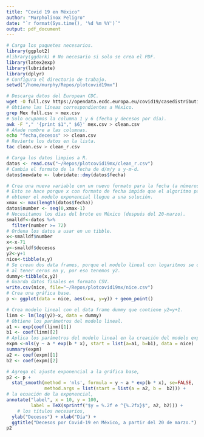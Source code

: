 ```yaml
---
title: "Covid 19 en México"
author: "Murpholinox Peligro"
date: "`r format(Sys.time(), '%d %m %Y')`"
output: pdf_document 
---
```



```r
# Carga los paquetes necesarios.
library(ggplot2)
#library(ggdark) # No necesario si solo se crea el PDF.
library(latex2exp)
library(lubridate)
library(dplyr)
# Configura el directorio de trabajo.
setwd("/home/murphy/Repos/plotcovid19mx")
```

```bash
# Descarga datos del European CDC.
wget -O full.csv https://opendata.ecdc.europa.eu/covid19/casedistribution/csv
# Obtiene las líneas correspondientes a México.
grep Mex full.csv > mex.csv
# Solo ocupamos la columna 1 y 6 (fecha y decesos por día).
awk -F "," '{print $1"," $6}' mex.csv > clean.csv
# Añade nombre a las columnas.
echo "fecha,decesos" >> clean.csv
# Revierte los datos en la lista.
tac clean.csv > clean_r.csv
```

```r
# Carga los datos limpios a R.
datos <- read.csv("~/Repos/plotcovid19mx/clean_r.csv")
# Cambia el formato de la fecha de d/m/y a y-m-d.
datos$newdate <- lubridate::dmy(datos$fecha)
```

```r
# Crea una nueva variable con un nuevo formato para la fecha (a números enteros).
# Esto se hace porque x con formato de fecha impide que el algoritmo para 
# obtener el modelo exponencial llegue a una solución.
xmax <- max(length(datos$fecha))
datos$number <- seq(0,xmax-1)
# Necesitamos los días del brote en México (después del 20-marzo).
smalldf<-datos %>%
  filter(number >= 72) 
# Ordena los datos a usar en un tibble.
x<-smalldf$number
x<-x-71
y<-smalldf$decesos
y2<-y+1
nice<-tibble(x,y)
# Se crean dos data frames, porque el modelo lineal con logaritmos se quiebra
# al tener ceros en y, por eso tenemos y2.
dummy<-tibble(x,y2)
# Guarda datos finales en formato CSV.
write.csv(nice, file="~/Repos/plotcovid19mx/nice.csv")
# Crea una gráfica base.
p <- ggplot(data = nice, aes(x=x, y=y)) + geom_point()
```

```r
# Crea modelo lineal con el data frame dummy que contiene y2=y+1.
linm <- lm(log(y2)~x, data = dummy)
# Obtiene los parámetros del modelo lineal.
a1 <- exp(coef(linm)[1])
b1 <- coef(linm)[2]
# Aplica los parámetros del modelo lineal en la creación del modelo exponencial.
expm <-nls(y ~ a * exp(b * x), start = list(a=a1, b=b1), data = nice)
summary(expm)
a2 <- coef(expm)[1]
b2 <- coef(expm)[2]
```

```r
# Agrega el ajuste exponencial a la gráfica base,
p2 <- p +
  stat_smooth(method = 'nls', formula = y ~ a * exp(b * x), se=FALSE,
              method.args = list(start = list(a = a2, b =  b2))) +
# la ecuación de la exponencial,
annotate("label", x = 10, y = 100, 
         label = TeX(sprintf("$y = %.2f e ^{%.2fx}$", a2, b2))) +
    # los títulos necesarios,
  ylab("Decesos") + xlab("Día") +
  ggtitle("Decesos por Covid-19 en México, a partir del 20 de marzo.")
p2
```

